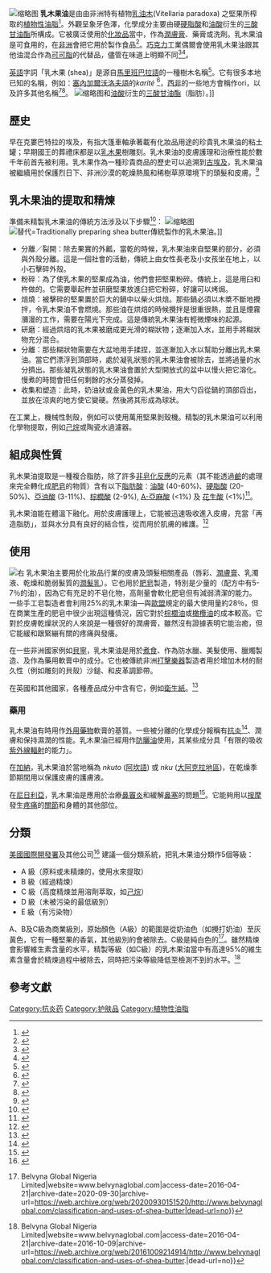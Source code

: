 {{NoteTA
|1=zh-cn:马里; zh-hk:馬里; zh-tw:馬利
}}
[[File:Vitellaria_paradoxa_MS4195.JPG|缩略图]]
'''乳木果油'''是由由非洲特有植物[[乳油木|乳油木]](Vitellaria paradoxa) 之堅果所榨取的[[植物油|植物性油脂]]<ref name="Ullmann">{{cite encyclopedia|author=Alfred Thomas|title=Fats and Fatty Oils|encyclopedia=Ullmann's Encyclopedia of Industrial Chemistry|publisher=Wiley-VCH|place=Weinheim|year=2002|doi=10.1002/14356007.a10_173}}</ref>。外觀呈象牙色澤，化學成分主要由硬[[硬脂酸|硬脂酸]]和[[油酸|油酸]]衍生的[[甘油三酯|三酸甘油酯]]所構成。它被廣泛使用於[[化妝品|化妝品]]當中，作為[[潤膚膏|潤膚膏]]、藥膏或洗劑。乳木果油是可食用的，在[[非洲|非洲]]會把它用於製作食品<ref name="Lost crops of Africa">{{cite book|url=http://books.nap.edu/openbook.php?record_id=11763&page=303|title=Lost Crops of Africa: Volume II: Vegetables (2006)|isbn=978-0-309-10333-6|author=National Research Council|access-date=2017-03-03|archive-date=2014-11-13|archive-url=https://web.archive.org/web/20141113063245/http://books.nap.edu/openbook.php?record_id=11763&page=303|dead-url=no}}</ref>。[[巧克力|巧克力]]工業偶爾會使用乳木果油跟其他油混合作為[[可可脂|可可脂]]的代替品，儘管在味道上明顯不同<ref name="sheatreeproducts">{{cite web|url=http://www.fao.org/docrep/008/y5918e/y5918e11.htm|title=Reinforcing sound management through trade: shea tree products in Africa|author=E. T. Masters, J. A. Yidana and P. N. Lovett|year=2004|accessdate=2017-03-03|archive-date=2019-02-16|archive-url=https://web.archive.org/web/20190216172744/http://www.fao.org/docrep/008/y5918e/y5918e11.htm|dead-url=no}}</ref><ref>{{cite web|url=http://www.inra.fr/sae2/publications/cahiers/pdf/fold.pdf|title=A matter of good taste? Quality and the construction of standards for chocolate in the European Union. ''Cahiers d’Economie et Sociologie Rurales'', 55/56: 92–110|author=Fold, N. 2000.|accessdate=2017-03-03|archive-date=2012-04-10|archive-url=https://web.archive.org/web/20120410045348/http://www.inra.fr/sae2/publications/cahiers/pdf/fold.pdf|dead-url=no}}</ref>。

[[英語|英語]]字詞「乳木果 (shea)」是源自[[馬里|馬里]][[班巴拉语|班巴拉語]]的一種樹木名稱<ref>{{cite web|url=http://dictionary.reference.com/browse/shea?s=t|title=Reference.com Dictionary Entry|accessdate=2012-08-25|archive-date=2016-03-04|archive-url=https://web.archive.org/web/20160304061502/http://dictionary.reference.com/browse/shea?s=t|dead-url=no}}</ref>。它有很多本地已知的名稱，例如：[[塞內加爾|塞內加爾]][[沃洛夫語|沃洛夫語]]的''karité'' <ref name="goreja">{{Cite book|url=https://books.google.com/books?id=6iQjwr9v84gC&printsec=frontcover&dq=shea+butter&hl=en&sa=X&ei=jkX5ULH7McijigKBp4HoBw&ved=0CEAQ6AEwAQ|title=Shea Butter: The Nourishing Properties of Africa's Best-Kept Natural Beauty Secret|last=Goreja|first=W. G.|publisher=TNC International|accessdate=|year=2004|origyear=|isbn=9780974296258|edition=|volume=|page=5|pages=|chapter=Chapter 2|oclc=|editorn-last=|editorn-first=|place=|archive-date=2020-09-12|archive-url=https://web.archive.org/web/20200912165510/https://books.google.com/books?id=6iQjwr9v84gC&printsec=frontcover&dq=shea+butter&hl=en&sa=X&ei=jkX5ULH7McijigKBp4HoBw&ved=0CEAQ6AEwAQ|dead-url=no}}</ref>，[[西非|西非]]的一些地方會稱作ori，以及許多其他名稱<ref>{{cite web|url=http://products.skinglowbykimmarie.com/ori_shea_butter.htm|title=Shea Butter|accessdate=2013-03-07|deadurl=yes|archiveurl=https://web.archive.org/web/20130301160548/http://products.skinglowbykimmarie.com/ori_shea_butter.htm|archivedate=2013-03-01}}</ref><ref>{{cite web|url=http://skinglowbykimmarie.com/blog/?page_id=2|title=Ori Shea Butter|accessdate=2013-03-07|deadurl=yes|archiveurl=https://web.archive.org/web/20130119021429/http://skinglowbykimmarie.com/blog/?page_id=2|archivedate=2013-01-19}}</ref>。
[[File:SheaButter.svg|缩略图]]和[[油酸|油酸]]衍生的[[三酸甘油酯|三酸甘油酯]]（脂肪）。]]

== 歷史 ==
早在克婁巴特拉的埃及，有指大篷車軸承著載有化妝品用途的珍貴乳木果油的粘土罐；早期國王的葬禮床都是以[[乳木果|乳木果]]樹雕刻。乳木果油的皮膚護理和治療性能於數千年前首先被利用。乳木果作為一種珍貴商品的歷史可以追溯到[[古埃及|古埃及]]，乳木果油被繼續用於保護烈日下、非洲沙漠的乾燥熱風和稀樹草原環境下的頭髮和皮膚。<ref name="Chalfin2004">{{cite book|url=https://books.google.com/books?id=C-ERGHBXREAC&pg=PA285|title=Shea Butter Republic: State Power, Global Markets, and the Making of an Indigenous Commodity|date=January 2004|publisher=Psychology Press|isbn=978-0-415-94461-8|page=9|author=Brenda Chalfin|access-date=2017-03-03|archive-date=2020-09-29|archive-url=https://web.archive.org/web/20200929224812/https://books.google.com/books?id=C-ERGHBXREAC&pg=PA285|dead-url=no}}</ref>

== 乳木果油的提取和精煉 ==
準備未精製乳木果油的傳統方法涉及以下步驟<ref name="Experimental Study of Shea Butter Extraction">{{cite web|url=http://www.arpnjournals.com/jeas/research_papers/rp_2009/jeas_0809_221.pdf|title=Experimental Study of Shea Butter Extraction Efficiency Using A Centrifugal Process|accessdate=|publisher=Asian Research Publishing Network|author1=Yézouma Coulibaly, Stéphane Ouédraogo|author2=Nathalie Niculescu|lastauthoramp=yes|archive-date=2020-08-20|archive-url=https://web.archive.org/web/20200820044014/http://www.arpnjournals.com/jeas/research_papers/rp_2009/jeas_0809_221.pdf|dead-url=no}}</ref>：
[[File:Children_transporting_crushed_shea_nut_in_Ghana.jpg|缩略图]]
[[File:Préparation_du_beurre_de_Karité_-_Mali.jpeg|替代=Traditionally preparing shea butter]]傳統製作的乳木果油。]]
* 分離／裂開：除去果實的外瓤，當乾的時候，乳木果油來自堅果的部分，必須與外殼分離。這是一個社會的活動，傳統上由女性長老及小女孩坐在地上，以小石擊碎外殼。
* 粉碎：為了使乳木果的堅果成為油，他們會把堅果粉碎。傳統上，這是用臼和杵做的。它需要舉起杵並研磨堅果放進臼把它粉碎，好讓可以烤焗。
* 焙燒：被擊碎的堅果置於巨大的鍋中以柴火烘焙。那些鍋必須以木槳不斷地攪拌，令乳木果油不會燃燒。那些油在烘焙的時候攪拌是很重很熱，並且是煙霧瀰漫的工作，需要在陽光下完成。這是傳統乳木果油有輕微煙味的起源。
* 研磨：經過烘焙的乳木果被磨成更光滑的糊狀物；逐漸加入水，並用手將糊狀物充分混合。
* 分離：那些糊狀物需要在大盆地用手揉捏，並逐漸加入水以幫助分離出乳木果油。當它們漂浮到頂部時，處於凝乳狀態的乳木果油會被除去，並將過量的水分擠出。那些凝乳狀態的乳木果油會置於大型開放式的盆中以慢火把它溶化。慢煮的時間會把任何剩餘的水分蒸發掉。
* 收集和塑造：此時，奶油狀或金黃色的乳木果油，用大勺舀從鍋的頂部舀出，並放在涼爽的地方使它變硬。然後將其形成為球狀。
在工業上，機械性剝殼，例如可以使用萬用堅果剝殼機。精製的乳木果油可以利用化學物提取，例如[[己烷|己烷]]或陶瓷水過濾器。

== 組成與性質 ==
乳木果油提取是一種複合脂肪，除了許多[[非皂化反应|非皂化反應]]的元素（其不能透過[[鹼|鹼]]的處理來完全轉化成[[肥皂|肥皂]]的物質）含有以下[[脂肪酸|脂肪酸]]：[[油酸|油酸]] (40-60%)、[[硬脂酸|硬脂酸]] (20-50%)、[[亚油酸|亞油酸]] (3-11%)、[[棕櫚酸|棕櫚酸]] (2-9%), [[Α-亞麻酸|Α-亞麻酸]] (<1%) 及 [[花生酸|花生酸]] (<1%)<ref name="Davrieux 2010">{{cite web|url=http://pubs.acs.org/doi/abs/10.1021/jf100409v|title=Near Infrared Spectroscopy for High-Throughput Characterization of Shea Tree (Vitellaria paradoxa) Nut Fat Profiles. ''Journal of Agricultural and Food Chemistry'', 58, 7811-7819.|author=Davrieux, F., Allal, F., Piombo, G., Kelly, B., Okulo, J. B., Thiam, M., Diallo, O. B. & Bouvet, J.-M. (2010)|accessdate=2017-03-03|archive-date=2019-07-03|archive-url=https://web.archive.org/web/20190703104530/https://pubs.acs.org/doi/abs/10.1021/jf100409v|dead-url=no}}</ref>。

乳木果油能在體溫下融化。用於皮膚護理上，它能被迅速吸收進入皮膚，充當「再造脂肪」，並與水分具有良好的結合性，從而用於肌膚的維護。<ref name="hemat">{{Cite book|url=https://books.google.com/books?id=ED_xI-CEzFYC&lpg=PA160&dq=shea%20butter&pg=PA160#v=onepage&q=shea%20butter&f=false|title=Principles of Orthomolecularism|last=Hemat|first=R. A. S.|publisher=Urotext|accessdate=|year=2003|origyear=|isbn=9781903737057|edition=|volume=|page=160|pages=|oclc=|editorn-last=|editorn-first=|place=|archive-date=2020-10-01|archive-url=https://web.archive.org/web/20201001191058/https://books.google.com/books?id=ED_xI-CEzFYC&lpg=PA160&dq=shea%20butter&pg=PA160#v=onepage&q=shea%20butter&f=false|dead-url=no}}</ref>

== 使用 ==
[[File:Shea_soap_MS_6579.JPG|右]]
乳木果油主要用於化妝品行業的皮膚及頭髮相關產品（唇彩、[[潤膚膏|潤膚膏]]、乳濁液、乾燥和脆弱髮質的[[潤髮乳|潤髮乳]]）。它也用於[[肥皂|肥皂]]製造，特別是少量的（配方中有5-7％的油），因為它有充足的不皂化物，高劑量會軟化肥皂但有減弱清潔的能力。一些手工皂製造者會利用25%的乳木果油—與[[歐盟|歐盟]]規定的最大使用量約28％，但在商業生產的肥皂中很少出現這種情況，因它對於[[棕櫚油|棕櫚油]]或[[橄欖油|橄欖油]]的成本較高。它對於皮膚乾燥狀況的人來說是一種很好的潤膚膏，雖然沒有證據表明它能治癒，但它能緩和跟緊繃有關的疼痛與發癢。

在一些非洲國家例如[[貝寧|貝寧]]，乳木果油是用於[[煮食|煮食]]、作為防水臘、美髮使用、臘燭製造、及作為藥用軟膏中的成分。它也被傳統非洲[[打擊樂器|打擊樂器]]製造者用於增加木材的耐久性（例如雕刻的貝殼）沙鎚、和皮革調節帶。

在英國和其他國家，各種產品成分中含有它，例如[[衛生紙|衛生紙]]。<ref>{{Cite web |url=http://www.tesco.com/groceries/product/details/?id=271374983 |title=Tesco Luxury Soft Shea Butter 4 Roll |access-date=2017-03-03 |archive-url=https://web.archive.org/web/20161009213345/http://www.tesco.com/groceries/product/details/?id=271374983 |archive-date=2016-10-09 |dead-url=no }}</ref>

=== 藥用 ===
乳木果油有時用作[[外用藥物|外用藥物]]軟膏的基質。一些被分離的化學成分報稱有[[抗炎|抗炎]]<ref>{{cite journal|title=Anti-inflammatory and chemopreventive effects of triterpene cinnamates and acetates from shea fat|last2=Kojima|first2=N.|journal=Journal of Oleo Science|issue=6|doi=10.5650/jos.59.273|year=2010|volume=59|pages=273–80|pmid=20484832|last3=Kikuchi|first3=T.|last4=Yasukawa|first4=K.|last5=Tokuda|first5=H.|last6=Masters|first6=E. T.|last7=Manosroi|first7=A.|last8=Manosroi|first8=J.|last1=Akihisa|first1=T.}}</ref>、潤膚和保持濕潤的性能。乳木果油已經用作[[防曬油|防曬油]]使用，其某些成分具「有限的吸收[[紫外線|紫外線]][[輻射|輻射]]的能力」。

在[[加納|加納]]，乳木果油於當地稱為 ''nkuto'' ([[阿坎语|阿坎語]]) 或 ''nku'' ([[大阿克拉地區|大阿克拉地區]])，在乾燥季節期間用以保護皮膚的護膚液{{Rp|p.8}}。

在[[尼日利亞|尼日利亞]]，乳木果油是應用於治療[[鼻竇炎|鼻竇炎]]和緩解[[鼻塞|鼻塞]]的問題<ref>{{cite journal|title=Preliminary studies on nasal decongestant activity from the seed of the shea butter tree, Butyrospermum parkii|url=https://archive.org/details/sim_british-journal-of-clinical-pharmacology_1979-05_7_5/page/495|author=Tella, A, Br|journal=J Clin Pharmacol|issue=5|doi=10.1111/j.1365-2125.1979.tb00992.x|year=1979|volume=7|pages=495–497}}</ref>。它能夠用以[[按摩|按摩]]發生[[疼痛|疼痛]]的[[關節|關節]]和身體的其他部位。

== 分類 ==
[[美国国际开发署|美國國際開發署]]及其他公司<ref name="Buying and Selling Shea Butter: A Marketing Manuel for West Africa">{{cite web|url=http://www.gasselconsult.net/shea/sheadocs/Buying%20and%20Selling%20Shea%20Butter%20Fintrac.pdf|title=Buying and Selling Shea Butter: A Marketing Manual for West Africa|author=United States Agency For International Development, October 2006|accessdate=2017-03-03|archive-date=2020-08-07|archive-url=https://web.archive.org/web/20200807053552/http://www.gasselconsult.net/shea/sheadocs/Buying%20and%20Selling%20Shea%20Butter%20Fintrac.pdf|dead-url=no}}</ref> 建議一個分類系統，把乳木果油分類作5個等級：
* A 級（原料或未精煉的，使用水來提取）
* B 級（經過精煉）
* C 級（高度精煉並用溶劑萃取，如[[己烷|己烷]]）
* D 級（未被污染的最低級別）
* E 級（有污染物）
A、B及C級為商業級別，原始顏色（A級）的範圍是從奶油色（如攪打奶油）至灰黃色，它有一種堅果的香氣，其他級別的會被除去。C級是純白色的<ref>{{Cite web|url=http://www.belvynaglobal.com/classification-and-uses-of-shea-butter|title=CLASSIFICATION AND USES OF SHEA BUTTER {{!}} Belvyna Global  Nigeria Limited|website=www.belvynaglobal.com|access-date=2016-04-21|archive-date=2020-09-30|archive-url=https://web.archive.org/web/20200930151520/http://www.belvynaglobal.com/classification-and-uses-of-shea-butter|dead-url=no}}</ref>。雖然精煉會影響維生素含量的水平，精製等級（如C級）的乳木果油當中有高達95%的維生素含量會於精煉過程中被除去，同時把污染等級降低至檢測不到的水平。<ref>{{Cite web|url=http://www.belvynaglobal.com/classification-and-uses-of-shea-butter.|title=CLASSIFICATION AND USES OF SHEA BUTTER {{!}} Belvyna Global  Nigeria Limited|website=www.belvynaglobal.com|access-date=2016-04-21|archive-date=2016-10-09|archive-url=https://web.archive.org/web/20161009214914/http://www.belvynaglobal.com/classification-and-uses-of-shea-butter.|dead-url=no}}</ref>

== 參考文獻 ==
{{reflist}}
[[Category:抗炎药|Category:抗炎药]]
[[Category:护肤品|Category:护肤品]]
[[Category:植物性油脂|Category:植物性油脂]]